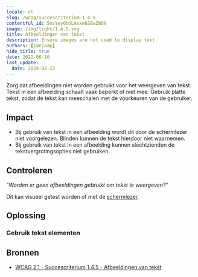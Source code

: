 ```yaml
---
locale: nl
slug: /wcag/succescriterium-1-4-5
contentful_id: 5msYey0bGLAxxmGSEwZNON
image: /img/light/1.4.5.svg
title: Afbeeldingen van tekst
description: Ensure images are not used to display text.
authors: [janjaap]
hide_title: true
date: 2022-06-16
last_update:
  date: 2024-02-23
---
```


<Hero
  title="Afbeeldingen van tekst"
  imageSrc="/img/light/1.4.5.svg"
  alt="WCAG 1.4.5 - Logo"
  prefix="Succescriterium 1.4.5"
  suffix="Niveau AA"
/>

Zorg dat afbeeldingen niet worden gebruikt voor het weergeven van tekst. Tekst in een afbeelding schaalt vaak beperkt of niet mee. Gebruik platte tekst, zodat de tekst kan meeschalen met de voorkeuren van de gebruiker.

## Impact

- Bij gebruik van tekst in een afbeelding wordt dit door de schermlezer niet voorgelezen. Blinden kunnen de tekst hierdoor niet waarnemen.
- Bij gebruik van tekst in een afbeelding kunnen slechtzienden de tekstvergrotingsopties niet gebruiken.

## Controleren

“*Worden er geen afbeeldingen gebruikt om tekst te weergeven?*“

Dit kan visueel getest worden of met de [schermlezer](/nl/stats/schermlezer).

## Oplossing

### Gebruik tekst elementen

<CodeSample id="text-element" locale="nl"/>

## Bronnen

- [WCAG 2.1 - Succescriterium 1.4.5 - Afbeeldingen van tekst](https://www.w3.org/Translations/WCAG21-nl/#afbeeldingen-van-tekst)
